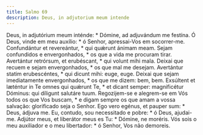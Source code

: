 ```yaml
---
title: Salmo 69
description: Deus, in adjutorium meum intende
---
```


<div class="side-by-side not-content">
  <span>
    Deus, in adjutórium meum inténde: * Dómine, ad adjuvándum me festína.
  </span>
  <span>
    Ó Deus, vinde em meu auxílio: * ó Senhor, apressai-Vos em socorrer-me.
  </span>
  <span>Confundántur et revereántur, * qui quǽrunt ánimam meam.</span>
  <span>
    Sejam confundidos e envergonhados, * os que a vida me procuram tirar.
  </span>
  <span>Avertántur retrórsum, et erubéscant, * qui volunt mihi mala.</span>
  <span>Deixai que recuem e sejam envergonhados, * os que mal me desejam.</span>
  <span>Avertántur statim erubescéntes, * qui dicunt mihi: euge, euge.</span>
  <span>
    Deixai que sejam imediatamente envergonhados, * os que me dizem: bem, bem.
  </span>
  <span>
    Exsúltent et læténtur in Te omnes qui quǽrunt Te, * et dicant semper:
    magnificétur Dóminus: qui díligunt salutáre tuum.
  </span>
  <span>
    Regozijem-se e alegrem-se em Vós todos os que Vos buscam, * e digam sempre
    os que amam a vossa salvação: glorificado seja o Senhor.
  </span>
  <span>Ego vero egénus, et pauper sum: * Deus, ádjuva me.</span>
  <span>Eu, contudo, sou necessitado e pobre: * ó Deus, ajudai-me.</span>
  <span>Adjútor meus, et liberátor meus es Tu: * Dómine, ne moréris.</span>
  <span>
    Vós sois o meu auxiliador e o meu libertador: * ó Senhor, Vos não demoreis.
  </span>
</div>
